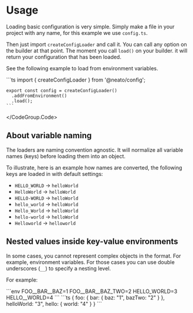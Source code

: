 # Usage

Loading basic configuration is very simple.
Simply make a file in your project with any name, for this example we use `config.ts`.

Then just import `createConfigLoader` and call it. You can call any option on the builder at that point. The moment you call `load()` on your builder. it will return your configuration that has been loaded.

See the following example to load from environment variables.

<CodeGroup>
  <CodeGroup.Code title="config.ts">
    ```ts
    import { createConfigLoader } from '@neato/config';

    export const config = createConfigLoader()
      .addFromEnvironment()
      .load();
    ```
  </CodeGroup.Code>
</CodeGroup>

## About variable naming

The loaders are naming convention agnostic. It will normalize all variable names (keys) before loading them into an object.

To illustrate, here is an example how names are converted, the following keys are loaded in with default settings:
 - `HELLO_WORLD` -> `helloWorld`
 - `HelloWorld` -> `helloWorld`
 - `HELLO-WORLD` -> `helloWorld`
 - `hello_world` -> `helloWorld`
 - `Hello_World` -> `helloWorld`
 - `hello-world` -> `helloWorld`
 - `Helloworld` -> `helloworld`

## Nested values inside key-value environments

In some cases, you cannot represent complex objects in the format. For example, environment variables.
For those cases you can use double underscores (`__`) to specify a nesting level.

For example:

<CodeGroup>
  <CodeGroup.Code title="environment">
    ```env
    FOO__BAR__BAZ=1
    FOO__BAR__BAZ_TWO=2
    HELLO_WORLD=3
    HELLO__WORLD=4
    ```
  </CodeGroup.Code>
  <CodeGroup.Code title="result">
    ```ts
    {
      foo: {
        bar: {
          baz: "1",
          bazTwo: "2"
        }
      },
      helloWorld: "3",
      hello: {
        world: "4"
      }
    }
    ```
  </CodeGroup.Code>
</CodeGroup>
